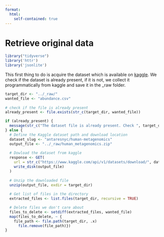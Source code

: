 ```yaml
---
format: 
  html:
    self-contained: true
---
```

# Retrieve original data

```r
library("tidyverse")
library('httr')
library('jsonlite')
```


This first thing to do is acquire the dataset which is available on [kaggle](https://www.kaggle.com/api/v1/datasets/download/antaresnyc/human-metagenomics). We check if the dataset is already present, if it is not, we collect it programmatically from kaggle and save it in the \_raw folder.

```r
target_dir <- "../_raw/"
wanted_file <- "abundance.csv"
  
# check if the file is already present 
already_present <- file.exists(str_c(target_dir, wanted_file))

if (already_present) {
  message(str_c("The dataset file is already present. Check ", target_dir))
} else {
  # Define the Kaggle dataset path and download location
  dataset_slug <- "antaresnyc/human-metagenomics"
  output_file <- "../_raw/human_metagenomics.zip"
  
  # Dowload the dataset from kaggle
  response <- GET(
    url = str_c("https://www.kaggle.com/api/v1/datasets/download/", dataset_slug),
    write_disk(output_file)
  )
  
  # Unzip the downloaded file
  unzip(output_file, exdir = target_dir)
  
  # Get list of files in the directory 
  extracted_files <- list.files(target_dir, recursive = TRUE)

  # Delete files we don't care about
  files_to_delete <- setdiff(extracted_files, wanted_file)
  map(files_to_delete, ~ {
    file_path <- file.path(target_dir, .x)
      file.remove(file_path)})
}
```
